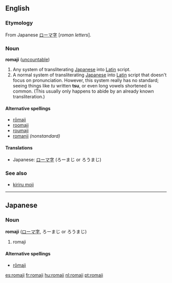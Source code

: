 {{wikipedia}}
==English==

===Etymology===
From Japanese [[ローマ字]] [''roman letters''].

===Noun===
'''romaji''' ([[uncountable]])

# Any system of transliterating [[Japanese]] into [[Latin]] script.
# A normal system of transliterating [[Japanese]] into [[Latin]] script that doesn't focus on pronunciation. However, this system really has no standard; seeing things like ''tu'' written '''tsu''', or even long vowels shortened is common. (This usually only happens to abide by an already known transliteration.)

====Alternative spellings====
*[[rōmaji]]
*[[roomaji]]
*[[roumaji]]
*[[romanji]] ''(nonstandard)''

====Translations====
*Japanese: [[ローマ字]] (ろーまじ or ろうまじ)

===See also===
*[[kiriru moji]]

----

==Japanese==

===Noun===
'''romaji''' ([[ローマ字]], ろーまじ or ろうまじ)

# romaji

====Alternative spellings====
*[[rōmaji]]

[[es:romaji]]
[[fr:romaji]]
[[hu:romaji]]
[[nl:romaji]]
[[pt:romaji]]